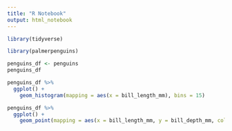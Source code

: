 ```yaml
---
title: "R Notebook"
output: html_notebook
---
```




```r
library(tidyverse)
```
```r
library(palmerpenguins)
```

```r
penguins_df <- penguins
penguins_df
```

```r
penguins_df %>%
  ggplot() +
    geom_histogram(mapping = aes(x = bill_length_mm), bins = 15)
```

```r
penguins_df %>%
  ggplot() +
    geom_point(mapping = aes(x = bill_length_mm, y = bill_depth_mm, color = species))
```





